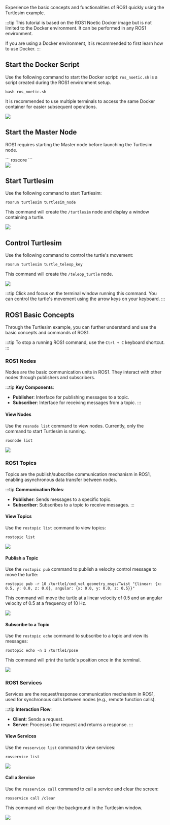 Experience the basic concepts and functionalities of ROS1 quickly using the Turtlesim example.

:::tip
This tutorial is based on the ROS1 Noetic Docker image but is not limited to the Docker environment. It can be performed in any ROS1 environment.

If you are using a Docker environment, it is recommended to first learn how to use Docker.
:::

## Start the Docker Script

Use the following command to start the Docker script: `ros_noetic.sh` is a script created during the ROS1 environment setup.

<NewCodeBlock tip="radxa@device$" type="device">

```
bash ros_noetic.sh
```

</NewCodeBlock>

It is recommended to use multiple terminals to access the same Docker container for easier subsequent operations.

<div style={{ textAlign: "center" }}>
  <img
    src="/en/img/common/radxa-os/application-dev/ros1-turtlesim-01.webp"
    style={{ width: "100%", maxWidth: "1200px" }}
  />
</div>

## Start the Master Node

ROS1 requires starting the Master node before launching the Turtlesim node.

<NewCodeBlock tip="radxa@docker$" type="device">
```
roscore
```

</NewCodeBlock>

<div style={{ textAlign: "center" }}>
  <img
    src="/en/img/common/radxa-os/application-dev/ros1-turtlesim-02.webp"
    style={{ width: "100%", maxWidth: "1200px" }}
  />
</div>

## Start Turtlesim

Use the following command to start Turtlesim:

<NewCodeBlock tip="radxa@docker$" type="device">

```
rosrun turtlesim turtlesim_node
```

</NewCodeBlock>

This command will create the `/turtlesim` node and display a window containing a turtle.

<div style={{ textAlign: "center" }}>
  <img
    src="/en/img/common/radxa-os/application-dev/ros1-turtlesim-03.webp"
    style={{ width: "100%", maxWidth: "1200px" }}
  />
</div>

## Control Turtlesim

Use the following command to control the turtle's movement:

<NewCodeBlock tip="radxa@docker$" type="device">

```
rosrun turtlesim turtle_teleop_key
```

</NewCodeBlock>

This command will create the `/teleop_turtle` node.

<div style={{ textAlign: "center" }}>
  <img
    src="/en/img/common/radxa-os/application-dev/ros1-turtlesim-04.webp"
    style={{ width: "100%", maxWidth: "1200px" }}
  />
</div>

:::tip
Click and focus on the terminal window running this command. You can control the turtle's movement using the arrow keys on your keyboard.
:::

## ROS1 Basic Concepts

Through the Turtlesim example, you can further understand and use the basic concepts and commands of ROS1.

:::tip
To stop a running ROS1 command, use the `Ctrl + C` keyboard shortcut.
:::

### ROS1 Nodes

Nodes are the basic communication units in ROS1. They interact with other nodes through publishers and subscribers.

:::tip
**Key Components**:

- **Publisher**: Interface for publishing messages to a topic.
- **Subscriber**: Interface for receiving messages from a topic.
  :::

#### View Nodes

Use the `rosnode list` command to view nodes. Currently, only the command to start Turtlesim is running.

<NewCodeBlock tip="radxa@docker$" type="device">

```bash
rosnode list
```

</NewCodeBlock>

<div style={{ textAlign: "center" }}>
  <img
    src="/en/img/common/radxa-os/application-dev/ros1-turtlesim-05.webp"
    style={{ width: "100%", maxWidth: "1200px" }}
  />
</div>

### ROS1 Topics

Topics are the publish/subscribe communication mechanism in ROS1, enabling asynchronous data transfer between nodes.

:::tip
**Communication Roles**:

- **Publisher**: Sends messages to a specific topic.
- **Subscriber**: Subscribes to a topic to receive messages.
  :::

#### View Topics

Use the `rostopic list` command to view topics:

<NewCodeBlock tip="radxa@docker$" type="device">

```
rostopic list
```

</NewCodeBlock>

<div style={{ textAlign: "center" }}>
  <img
    src="/en/img/common/radxa-os/application-dev/ros1-turtlesim-06.webp"
    style={{ width: "100%", maxWidth: "1200px" }}
  />
</div>

#### Publish a Topic

Use the `rostopic pub` command to publish a velocity control message to move the turtle:

```
rostopic pub -r 10 /turtle1/cmd_vel geometry_msgs/Twist "{linear: {x: 0.5, y: 0.0, z: 0.0}, angular: {x: 0.0, y: 0.0, z: 0.5}}"
```

This command will move the turtle at a linear velocity of 0.5 and an angular velocity of 0.5 at a frequency of 10 Hz.

<div style={{ textAlign: "center" }}>
  <img
    src="/en/img/common/radxa-os/application-dev/ros1-turtlesim-07.webp"
    style={{ width: "100%", maxWidth: "1200px" }}
  />
</div>

#### Subscribe to a Topic

Use the `rostopic echo` command to subscribe to a topic and view its messages:

<NewCodeBlock tip="radxa@docker$" type="device">

```
rostopic echo -n 1 /turtle1/pose
```

</NewCodeBlock>

This command will print the turtle's position once in the terminal.

<div style={{ textAlign: "center" }}>
  <img
    src="/en/img/common/radxa-os/application-dev/ros1-turtlesim-08.webp"
    style={{ width: "100%", maxWidth: "1200px" }}
  />
</div>

### ROS1 Services

Services are the request/response communication mechanism in ROS1, used for synchronous calls between nodes (e.g., remote function calls).

:::tip
**Interaction Flow**:

- **Client**: Sends a request.
- **Server**: Processes the request and returns a response.
  :::

#### View Services

Use the `rosservice list` command to view services:

<NewCodeBlock tip="radxa@docker$" type="device">

```
rosservice list
```

</NewCodeBlock>

<div style={{ textAlign: "center" }}>
  <img
    src="/en/img/common/radxa-os/application-dev/ros1-turtlesim-09.webp"
    style={{ width: "100%", maxWidth: "1200px" }}
  />
</div>

#### Call a Service

Use the `rosservice call` command to call a service and clear the screen:

<NewCodeBlock tip="radxa@docker$" type="device">

```
rosservice call /clear
```

</NewCodeBlock>

This command will clear the background in the Turtlesim window.

<div style={{ textAlign: "center" }}>
  <img
    src="/en/img/common/radxa-os/application-dev/ros1-turtlesim-10.webp"
    style={{ width: "100%", maxWidth: "1200px" }}
  />
</div>
